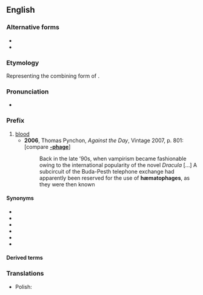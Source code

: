 {{also|hæmato-}}
==English==

===Alternative forms===
* {{l|en|hæmato-}}
* {{l|en|hemato-}}

===Etymology===
Representing the combining form of {{etyl|grc|en}} {{m|grc|αἷμα||blood}}.

===Pronunciation===
* {{IPA|en|/hiːmətəʊ/}}

===Prefix===
{{en-prefix}}

# [[blood]]
#* '''2006''', Thomas Pynchon, ''Against the Day'', Vintage 2007, p. 801: [compare '''[[-phage]]''']
#*: Back in the late ’90s, when vampirism became fashionable owing to the international popularity of the novel ''Dracula'' [...] A subcircuit of the Buda-Pesth telephone exchange had apparently been reserved for the use of '''hæmatophages''', as they were then known

====Synonyms====
* {{l|en|haem-}}
* {{l|en|hæm-}}
* {{l|en|haemo-}}
* {{l|en|hæmo-}}
* {{l|en|hem-}}
* {{l|en|hemo-}}

====Derived terms====
{{prefixsee|en}}

===Translations===
{{trans-top}}
{{trans-mid}}
* Polish: {{t|pl|hemato-}}
{{trans-bottom}}